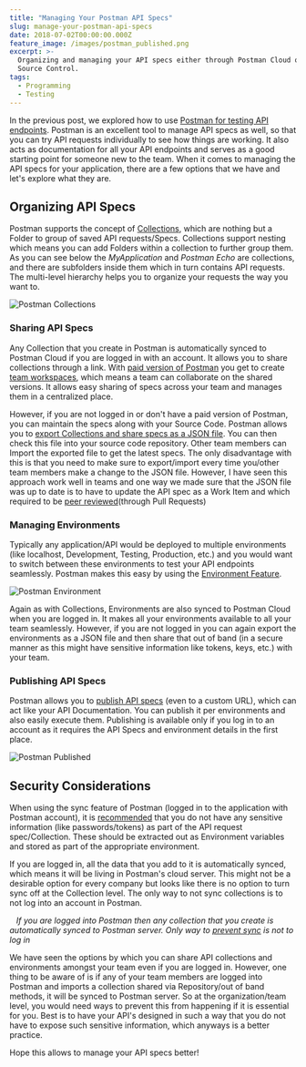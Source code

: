 ```yaml
---
title: "Managing Your Postman API Specs"
slug: manage-your-postman-api-specs
date: 2018-07-02T00:00:00.000Z
feature_image: /images/postman_published.png
excerpt: >-
  Organizing and managing your API specs either through Postman Cloud or your
  Source Control.
tags:
  - Programming
  - Testing
---
```

In the previous post, we explored how to use [Postman for testing API endpoints](/blog/automated-api-testing-using-postman-collection-runner/). Postman is an excellent tool to manage API specs as well, so that you can try API requests individually to see how things are working. It also acts as documentation for all your API endpoints and serves as a good starting point for someone new to the team. When it comes to managing the API specs for your application, there are a few options that we have and let's explore what they are.

## Organizing API Specs

Postman supports the concept of [Collections](https://www.getpostman.com/docs/v6/postman/collections/creating_collections), which are nothing but a Folder to group of saved API requests/Specs. Collections support nesting which means you can add Folders within a collection to further group them. As you can see below the _MyApplication_ and _Postman Echo_ are collections, and there are subfolders inside them which in turn contains API requests. The multi-level hierarchy helps you to organize your requests the way you want to.

![Postman Collections](/images/postman_collections.png)

### Sharing API Specs

Any Collection that you create in Postman is automatically synced to Postman Cloud if you are logged in with an account. It allows you to share collections through a link. With [paid version of Postman](https://www.getpostman.com/pricing) you get to create [team workspaces](https://www.getpostman.com/workspaces), which means a team can collaborate on the shared versions. It allows easy sharing of specs across your team and manages them in a centralized place.

However, if you are not logged in or don't have a paid version of Postman, you can maintain the specs along with your Source Code. Postman allows you to [export Collections and share specs as a JSON file](https://www.getpostman.com/docs/v6/postman/collections/sharing_collections#sharing-as-a-file). You can then check this file into your source code repository. Other team members can Import the exported file to get the latest specs. The only disadvantage with this is that you need to make sure to export/import every time you/other team members make a change to the JSON file. However, I have seen this approach work well in teams and one way we made sure that the JSON file was up to date is to have to update the API spec as a Work Item and which required to be [peer reviewed](/blog/code-review/)(through Pull Requests)

### Managing Environments

Typically any application/API would be deployed to multiple environments (like localhost, Development, Testing, Production, etc.) and you would want to switch between these environments to test your API endpoints seamlessly. Postman makes this easy by using the [Environment Feature](https://www.getpostman.com/docs/v6/postman/environments_and_globals/manage_environments).

![Postman Environment](/images/postman_environment.png)

Again as with Collections, Environments are also synced to Postman Cloud when you are logged in. It makes all your environments available to all your team seamlessly. However, if you are not logged in you can again export the environments as a JSON file and then share that out of band (in a secure manner as this might have sensitive information like tokens, keys, etc.) with your team.

### Publishing API Specs

Postman allows you to [publish API specs](https://www.getpostman.com/docs/v6/postman/api_documentation/publishing_public_docs) (even to a custom URL), which can act like your API Documentation. You can publish it per environments and also easily execute them. Publishing is available only if you log in to an account as it requires the API Specs and environment details in the first place.

![Postman Published](/images/postman_published.png)

## Security Considerations

When using the sync feature of Postman (logged in to the application with Postman account), it is [recommended](https://www.getpostman.com/docs/v6/postman_for_publishers/run_button/security) that you do not have any sensitive information (like passwords/tokens) as part of the API request spec/Collection. These should be extracted out as Environment variables and stored as part of the appropriate environment.

If you are logged in, all the data that you add to it is automatically synced, which means it will be living in Postman's cloud server. This might not be a desirable option for every company but looks like there is no option to turn sync off at the Collection level. The only way to not sync collections is to not log into an account in Postman.

   _If you are logged into Postman then any collection that you create is automatically synced to Postman server. Only way to [prevent sync](https://support.getpostman.com/hc/en-us/articles/203492852-How-do-I-disable-Sync-) is not to log in_

We have seen the options by which you can share API collections and environments amongst your team even if you are logged in. However, one thing to be aware of is if any of your team members are logged into Postman and imports a collection shared via Repository/out of band methods, it will be synced to Postman server. So at the organization/team level, you would need ways to prevent this from happening if it is essential for you. Best is to have your API's designed in such a way that you do not have to expose such sensitive information, which anyways is a better practice.

Hope this allows to manage your API specs better!
